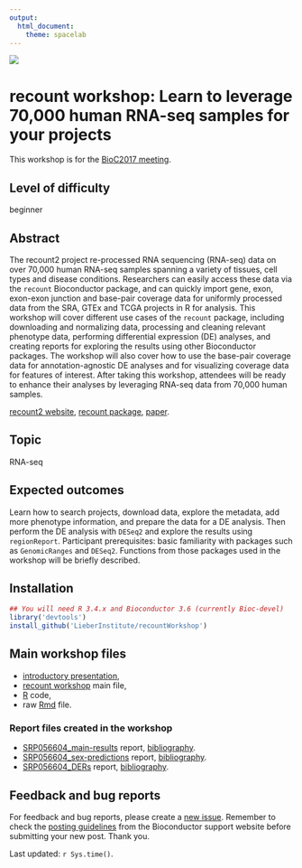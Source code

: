 ```yaml
---
output:
  html_document:
    theme: spacelab
---
```


<a href="https://jhubiostatistics.shinyapps.io/recount/"><img src="https://raw.githubusercontent.com/leekgroup/recount-website/master/website/recount.png" align="center"></a>

# recount workshop: Learn to leverage 70,000 human RNA-seq samples for your projects

This workshop is for the [BioC2017 meeting](http://bioconductor.org/help/course-materials/2017/BioC2017/).

## Level of difficulty

beginner

## Abstract

The recount2 project re-processed RNA sequencing (RNA-seq) data on over 70,000 human RNA-seq samples spanning a variety of tissues, cell types and disease conditions. Researchers can easily access these data via the `recount` Bioconductor package, and can quickly import gene, exon, exon-exon junction and base-pair coverage data for uniformly processed data from the SRA, GTEx and TCGA projects in R for analysis. This workshop will cover different use cases of the `recount` package, including downloading and normalizing data, processing and cleaning relevant phenotype data, performing differential expression (DE) analyses, and creating reports for exploring the results using other Bioconductor packages. The workshop will also cover how to use the base-pair coverage data for annotation-agnostic DE analyses and for visualizing coverage data for features of interest. After taking this workshop, attendees will be ready to enhance their analyses by leveraging RNA-seq data from 70,000 human samples.

[recount2 website](https://jhubiostatistics.shinyapps.io/recount/), [recount package](http://bioconductor.org/packages/recount), [paper](http://www.nature.com/nbt/journal/v35/n4/full/nbt.3838.html).

## Topic

RNA-seq

## Expected outcomes

Learn how to search projects, download data, explore the metadata, add more phenotype information, and prepare the data for a DE analysis. Then perform the DE analysis with `DESeq2` and explore the results using `regionReport`.
Participant prerequisites: basic familiarity with packages such as `GenomicRanges` and `DESeq2`. Functions from those packages used in the workshop will be briefly described.

## Installation

```r
## You will need R 3.4.x and Bioconductor 3.6 (currently Bioc-devel)
library('devtools')
install_github('LieberInstitute/recountWorkshop')
```

## Main workshop files

* [introductory presentation](compiled_vignette/BioC2017.pdf),
* [recount workshop](compiled_vignette/recount-workshop.html) main file, 
* [R](compiled_vignette/recount-workshop.R) code,
* raw [Rmd](compiled_vignette/recount-workshop.Rmd) file.

### Report files created in the workshop

* [SRP056604_main-results](compiled_vignette/SRP056604_main-results.html) report, [bibliography](compiled_vignette/SRP056604_main-results.bib).
* [SRP056604_sex-predictions](compiled_vignette/SRP056604_sex-predictions.html) report, [bibliography](compiled_vignette/SRP056604_sex-predictions.bib).
* [SRP056604_DERs](compiled_vignette/SRP056604_DERs.html) report, [bibliography](compiled_vignette/SRP056604_DERs.bib).

## Feedback and bug reports

For feedback and bug reports, please create a [new issue](https://github.com/LieberInstitute/recountWorkshop/issues). Remember to check the [posting guidelines](http://www.bioconductor.org/help/support/posting-guide/) from the Bioconductor support website before submitting your new post. Thank you.



Last updated: `r Sys.time()`.